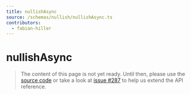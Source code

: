 ```yaml
---
title: nullishAsync
source: /schemas/nullish/nullishAsync.ts
contributors:
  - fabian-hiller
---
```



# nullishAsync

> The content of this page is not yet ready. Until then, please use the [source code](https://github.com/fabian-hiller/valibot/blob/main/library/src/schemas/nullish/nullishAsync.ts) or take a look at [issue #287](https://github.com/fabian-hiller/valibot/issues/287) to help us extend the API reference.
